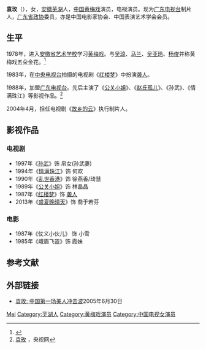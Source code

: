 {{艺人
| 姓名 = 袁玫
| 原名 =
| 类型 = 女演员
| 图片 =
| 图片简介 =
| 图片尺寸 =
| 英文名 =
| 昵称 = 
| 国籍 = {{PRC}}
| 民族 = [[汉族|汉族]]
| 籍贯 = 
| 出生日期 =
| 出生地点 = {{CHN}}[[安徽省|安徽省]][[芜湖市|芜湖市]]
| 职业 = [[演员|演员]]([[影视|影视]]、[[黄梅戏|黄梅戏]])
| 语言 = [[普通话|普通话]]
| 教育程度 =[[安徽省艺术学校|安徽省艺术学校]]
| 宗教信仰 =
| 音乐类型 = 
| 出道日期 = 1984年
| 经纪公司 =
| 出道作 =
| 代表作 = 
| 網站 =
}}
{{NoteTA|G1=Show}}
'''袁玫'''（{{bd|1964年|catIdx=Y袁}}），女，[[安徽省|安徽]][[芜湖市|芜湖]]人，[[中华人民共和国|中国]][[黄梅戏|黄梅戏]]演员，电视演员。现为[[广东电视台|广东电视台]]制片人，[[广东省|广东省]][[政协|政协]]委员，亦是中国电影家协会、中国表演艺术学会会员。

== 生平 ==
1978年，进入[[安徽省艺术学校|安徽省艺术学校]]学习[[黄梅戏|黄梅戏]]。与[[吴琼|吴琼]]、[[马兰|马兰]]、[[吴亚玲|吴亚玲]]、[[杨俊|杨俊]]并称黄梅戏五朵金花。<ref>{{Cite web |url=http://ent.163.com/08/0512/19/4BP19GJS00032MSJ.html |title=袁玫简介 |accessdate=2010-02-09 |archive-date=2013-05-16 |archive-url=https://web.archive.org/web/20130516123337/http://ent.163.com/08/0512/19/4BP19GJS00032MSJ.html |dead-url=no }}</ref>

1983年，在[[中国中央电视台|中央电视台]]拍摄的电视剧《[[红楼梦_(1987年电视剧)|红楼梦]]》中扮演[[袭人|袭人]]。

1988年，加盟[[广东电视台|广东电视台]]。先后主演了《[[公关小姐|公关小姐]]》、《[[赵氏孤儿|赵氏孤儿]]》、《孙武》、《情满珠江》等影视作品。<ref>[http://space.tv.cctv.com/article/ARTI1261897619074343 袁玫] {{Wayback|url=http://space.tv.cctv.com/article/ARTI1261897619074343 |date=20120428205240 }}，央视网</ref>

2004年4月，担任电视剧《[[故乡的云|故乡的云]]》执行制片人。

== 影视作品 ==
=== 电视剧 ===
* 1997年《[[孙武|孙武]]》饰 帛女(孙武妻)
* 1994年《[[情满珠江|情满珠江]]》饰 何欢
* 1990年《[[乱世香港|乱世香港]]》饰 徐燕香/琦慧
* 1989年《[[公关小姐|公关小姐]]》饰 林晶晶
* 1987年《[[红楼梦_(1987年电视剧)|红楼梦]]》饰 [[袭人|袭人]]
* 2013年《[[盛夏晚晴天|盛夏晚晴天]]》饰 喬于若芬

=== 电影 ===
* 1987年《仗义小伙儿》 饰 小雪
* 1985年《峨眉飞盗》饰 霞妹

== 参考文献 ==
{{Reflist}}

== 外部链接 ==
* [http://news.sina.com.cn/o/2005-06-30/10136310380s.shtml 袁玫: 中国第一场美人冲击波]{{Wayback|url=http://news.sina.com.cn/o/2005-06-30/10136310380s.shtml |date=20160304195426 }}2005年6月30日

{{中国电影金凤凰奖}}

{{Authority control}}
{{DEFAULTSORT:Yuan袁}}
[[Category:袁姓|Mei]]
[[Category:芜湖人|Category:芜湖人]]
[[Category:黄梅戏演员|Category:黄梅戏演员]]
[[Category:中国电视女演员|Category:中国电视女演员]]